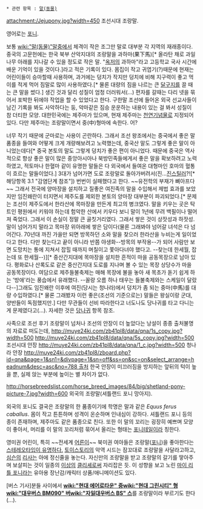  * 관련 항목 : [[말(동물)]]

attachment:/Jejupony.jpg?width=450
조선시대 조랑말.

영어로는 [[포니]].

보통 [[wiki:"말(동물)"말]]중에서 체격이 작은 조그만 말로 대부분 각 지역의 재래종이다. 중국의 고문헌에는 한국 북부 산악지대의 조랑말을 과하마(果下馬)[* 올라탄 채로 과일나무 아래를 지나갈 수 있을 정도로 작은 말. "[[옥저]]의 과하마"라고 고등학교 국사 시간에 배운 기억이 있을 것이다.]라고 적은 기록이 있다. 몸집이 작고 귀엽기(?)때문에 현재는 어린이들이 승마할때 사용하며, 과거에는 덩치가 작지만 덩치에 비해 지구력이 좋고 먹이를 적게 먹어 짐말로 많이 사용하였다.[* 물론 대량의 짐을 나르는 큰 [[달구지]]를 끌 때는 큰 말을 썼다.]
생긴 것과 달리 성질이 엄청 더러워서(...) 편자를 갈때는 다리 넷을 묶어서 포박한 뒤에야 작업을 할 수 있었다고 한다. 구한말 조선에 들어온 외국 선교사들이 남긴 기록을 봐도 사악하다는 둥, 악마같은 짐승 운운하는 내용이 있는 걸 봐서 성질이 참 더티한 모양.
대한민국에는 제주마가 있으며, 현재 제주마는 [[천연기념물]]로 지정되어 있다. 다만 제주마는 조랑말이면서 중(中)형마에 속한다. 어? 

너무 작기 때문에 군마로는 사용이 곤란하다. 그래서 조선 왕조에서는 중국에서 좋은 말 품종을 들여와 어떻게 크게 개량해보려고 노력했는데, 중국산 말도 그렇게 좋은 말이 아니었는데다[* 중국 본토의 말도 그렇게 덩치가 좋은 편이 아니었다. 때문에 중국은 역사적으로 항상 좋은 말이 많은 중앙아시아나 북방민족들에게서 좋은 말을 확보하려고 노력하였고, 적토마나 한혈마 같이 유명한 말들은 다 외국에서 들여온 대형마인 호마의 혈통이 흐르는 말들이었다.] 3대가 넘어가면 도로 조랑말로 돌아가버려서(진...[[진스틸러]]?![* 해당항목 3.1 "감염단계 참조"]) 번번이 실패했다고 한다. ~~유전학의 부재가 뼈아프다~~ 그래서 전국에 양마장을 설치하고 질좋은 여진족의 말을 수입해서 제법 효과를 보았지만 임진왜란이 터지면서 제주도를 제외한 본토의 양마장 대부분이 파괴되었다.[* 문제는 조선이 제주도에서 한라산에 목마장을 만든게 최고의 병크였다. 말을 키우는 곳은 탁트인 평원에서 키워야 하는데 험악한 산에서 키우다 보니 말이 1년에 무려 백필이나 떨어져 죽었다. 그래서 이 손실이 정말 큰 골칫거리였다. 그래서 쌓은 것이 상잣성과 하잣성. 말이 넘어가지 말라고 목마장 위아래에 쌓은 담이다(물론 그래봐야 넘어갈 녀석은 다 넘어간다. 70년대 까진 가을만 되면 방목하던 소와 말을 찾으러 한라산을 누비는게 일이었다고 한다. 다만 찾는다고 끝이 아니라 반쯤 야생화--방목의 부작용--가 되어 사람만 보면 도망치는 통에 지쳐서 잡힐 때까지 며칠이고 쫓아다녀야 했다고. --찾는데 한세월, 잡는데 또 한세월--)][* 중산간지대에 목마장을 설치한 흔적이 마을 공동목장으로 남아 있다. 평화로나 산록도로 같은 중산간지대 도로를 지나며 볼 수 있는 목장 상당수가 마을 공동목장이다. 여담으로 제주들불축제는 매해 목장에 불을 놓아 새 목초가 돋기 쉽게 하는 '방애'라는 풍습에서 유래했다. --꼴랑 오름 하나 태우는 들불축제와는 스케일이 달랐다--]그래도 임진왜란 이후에 여진(당시는 청나라)에서 덩치가 좀 되는 중마(中馬)를 대량 수입하였다.[* 물론 그래봤자 이런 좋은(조선의 기준으로는) 말들은 왕실이랑 군대, 양반들이 독점했지만.] 
다만 무관들이 선비 따라한다고 너도나도 당나귀를 타고 다니는게 문제였다고(...). 자세한 것은 [[당나귀]] 항목 참조.

사족으로 조선 후기 조랑말이 넘처나 조선의 안장이 더 높았다는 낭설이 종종 출처불명의 자료로 떠도는데,
http://muye24ki.com/zb41pl8/data/qna/1s_copy.jpg?width=500
http://muye24ki.com/zb41pl8/data/qna/5s_copy.jpg?width=500
조선시대 안장
http://muye24ki.com/zb41pl8/data/qna/1_c.jpg?width=500
청나라 안장
[[http://muye24ki.com/zb41pl8/zboard.php?id=qna&page=1&sn1=&divpage=1&sn=off&ss=on&sc=on&select_arrange=headnum&desc=asc&no=788 출처]] 한국 안장이 미끄러짐을 방지하는 앞뒤의 턱이 높을 뿐, 실제 앉는 부분에 높이는 별 차이가 없다.

http://horsebreedslist.com/horse_breed_images/84/big/shetland-pony-picture-7.jpg?width=600
외국의 조랑말(셔틀랜드 포니 망아지).

외국의 포니도 결국은 조랑말의 한 품종이기에 학명은 말과 같은 ''Equus ferus caballus''. 몸이 작고 튼튼하며 성격이 온순하며 인내심이 강하다. 셔틀랜드 포니 등의 종이 존재하며, 제주마도 같은 품종으로 친다. 또한 이 말의 꼬리는 굉장히 예쁘며 모양이 좋아서, 머리를 이 말의 꼬리처럼 묶어서 올리는 형태는 [[포니테일]]이라 칭한다.

영미권 어린이, 특히 ~~전세계 [[브로니|어른이]]~~ 북미권 여아들은 조랑말([[포니]])을 좋아한다는  [http://book.naver.com/bookdb/book_detail.nhn?bid=168482 스테레오타입이 유명하다.] [[토이스토리]]의 악역 시드는 잠꼬대로 조랑말을 사달라고하고, [[심슨]]의 [[리사]]는 아에 정신줄을 놓는다. 자신만의 조랑말을 받고 조랑말의 갈기를 땋아주며 보살피는 것이 일종의 [[이상]]의 [[클리셰]]로써 자리잡은 듯. 이 성향을 보고 노린 [[마이 리틀 포니]]라는 유아용 장난감/캐릭터 상품/애니메이션도 있다.

[버스 기사]분들 사이에서 '''[[wiki:"현대 에어로타운" 중]][[wiki:"현대 그린시티" 형]][[wiki:"대우버스 BM090" 버]][[wiki:"자일대우버스 BS" 스]]'''를 조랑말이라 부르기도 한다(...).
